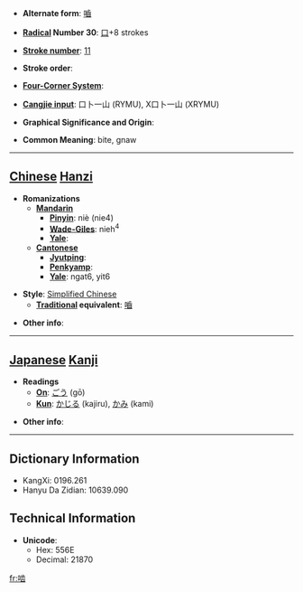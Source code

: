 * '''Alternate form''': [[嚙]]

* '''[[Wiktionary:Chinese radical index| Radical]] Number 30''': [[Wiktionary:Chinese radical index 口|口]]+8 strokes

* '''[[Wiktionary:Chinese total strokes index|Stroke number]]''': [[Wiktionary:Chinese total strokes index 11|11]]

* '''Stroke order''': 

* '''[[Wiktionary:Chinese four corner index|Four-Corner System]]''': 

* '''[[Wiktionary:Chinese Cangjie index|Cangjie input]]''': 口卜一山 (RYMU), X口卜一山 (XRYMU)

* '''Graphical Significance and Origin''': 

* '''Common Meaning''': bite, gnaw

----

== [[Chinese]] [[Hanzi]] ==

* '''Romanizations'''
** '''[[Mandarin]]'''
*** '''[[Pinyin]]''': niè (nie4)
*** '''[[Wade-Giles]]''': nieh<sup>4</sup>
*** '''[[Yale]]''': 
** '''[[Cantonese]]'''
*** '''[[Jyutping]]''':
*** '''[[Penkyamp]]''': 
*** '''[[Yale]]''': ngat6, yit6

* '''Style''': [[Simplified Chinese]] 
** '''[[Traditional Chinese|Traditional]] equivalent''': [[嚙]]

* '''Other info''': 

----

== [[Japanese]] [[Kanji]] ==

* '''Readings'''
** '''[[On]]''': [[ごう]] (gō)
** '''[[Kun]]''': [[かじる]] (kajiru), [[かみ]] (kami)

* '''Other info''':  

----

== Dictionary Information ==

* KangXi: 0196.261
* Hanyu Da Zidian: 10639.090

== Technical Information ==

* '''Unicode''':
** Hex: 556E
** Decimal: 21870

[[fr:啮]]